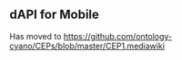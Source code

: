 ==dAPI for Mobile==

Has moved to [[https://github.com/ontology-cyano/CEPs/blob/master/CEP1.mediawiki]]


